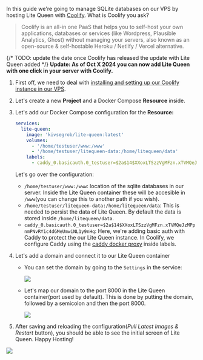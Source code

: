 


In this guide we're going to manage SQLite databases on our VPS by hosting Lite Queen with [Coolify](https://coolify.io/). What is Coolify you ask?

> Coolify is an all-in one PaaS that helps you to self-host your own applications, databases or services (like Wordpress, Plausible Analytics, Ghost) without managing your servers, also known as an open-source & self-hostable Heroku / Netlify / Vercel alternative.

{/* TODO: update the date once Coolify has released the update with Lite Queen added */}
**Update: As of Oct X 2024 you can now add Lite Queen with one click in your server with Coolify.**


1. First off, we need to deal with [installing and setting up our Coolify instance in our VPS](https://coolify.io/docs/introduction).

2. Let's create a new **Project** and a Docker Compose **Resource** inside.

3. Let's add our Docker Compose configuration for the **Resource:**
    ```yaml
    services:
      lite-queen:
        image: 'kivsegrob/lite-queen:latest'
        volumes:
          - '/home/testuser/www:/www'
          - '/home/testuser/litequeen-data:/home/litequeen/data'
        labels:
          - caddy_0.basicauth.0_testuser=$2a$14$XXoxLTSzzVgMFzn.xTVMQeJzMPpnmPNvRYic4dGMeUmwiNL1y9nHq
    ```

    Let's go over the configuration:
    - `/home/testuser/www:/www`:  location of the sqlite databases in our server. Inside the Lite Queen container these will be accesible in `/www`(you can change this to another path if you wish).
    - `/home/testuser/litequeen-data:/home/litequeen/data`: This is needed to persist the data of Lite Queen. By default the data is stored inside `/home/litequeen/data`.
    - `caddy_0.basicauth.0_testuser=$2a$14$XXoxLTSzzVgMFzn.xTVMQeJzMPpnmPNvRYic4dGMeUmwiNL1y9nHq`: Here, we're adding basic auth with Caddy to protect the our Lite Queen instance. In Coolify, we configure Caddy using the [caddy docker proxy](https://github.com/lucaslorentz/caddy-docker-proxy) inside labels.

4. Let's add a domain and connect it to our Lite Queen container

    - You can set the domain by going to the `Settings` in the service: 
    
      <Image src="https://media-files-go-brrr-project.kiv-d-dev.workers.dev/i/nhlp8w18l262nj4o78n2v8iywsbc"/>

    - Let's map our domain to the port 8000 in the Lite Queen container(port used by default). This is done by putting the domain, followed by a semicolon and then the port 8000.
    
      <Image src="https://media-files-go-brrr-project.kiv-d-dev.workers.dev/i/5x3sz2lntqz18qfyswgtojlfdl1k"/>
     




5. After saving and reloading the configuration(*Pull Latest Images & Restart* button), you should be able to see the initial screen of Lite Queen. Happy Hosting!
  
  <Image src="https://media-files-go-brrr-project.kiv-d-dev.workers.dev/i/6wv7b4dieid1mvrcnlj4810jye8a"/>
  
  